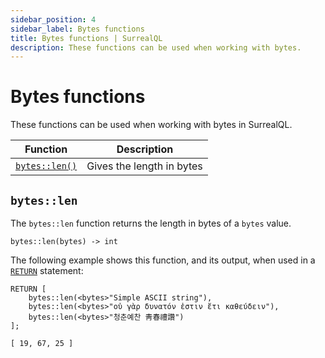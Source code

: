 ```yaml
---
sidebar_position: 4
sidebar_label: Bytes functions
title: Bytes functions | SurrealQL
description: These functions can be used when working with bytes.
---
```


# Bytes functions

These functions can be used when working with bytes in SurrealQL.

<table>
  <thead>
    <tr>
      <th scope="col">Function</th>
      <th scope="col">Description</th>
    </tr>
  </thead>

  <tbody>
    <tr>
      <td scope="row" data-label="Function"><a href="#byteslen"><code>bytes::len()</code></a></td>
      <td scope="row" data-label="Description">Gives the length in bytes</td>
    </tr>
  </tbody>
</table>

## `bytes::len`

The `bytes::len` function returns the length in bytes of a `bytes` value.

```surql title="API DEFINITION"
bytes::len(bytes) -> int
```

The following example shows this function, and its output, when used in a [`RETURN`](/docs/surrealql/statements/return) statement:

```surql
RETURN [
    bytes::len(<bytes>"Simple ASCII string"),
    bytes::len(<bytes>"οὐ γὰρ δυνατόν ἐστιν ἔτι καθεύδειν"),
    bytes::len(<bytes>"청춘예찬 靑春禮讚")
];
```

```surql title="Output"
[ 19, 67, 25 ]
```
